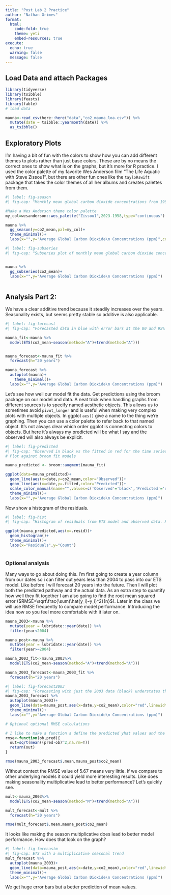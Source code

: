 ```yaml
---
title: "Post Lab 2 Practice"
author: "Nathan Grimes"
format: 
  html:
    code-fold: true
    theme: yeti
    embed-resources: true
execute: 
  echo: true
  warning: false
  message: false
---
```


## Load Data and attach Packages

```r

library(tidyverse)
library(tsibble)
library(feasts)
library(fable)
# load data

mauna<-read_csv(here::here("data","co2_mauna_loa.csv")) %>% 
  mutate(date = tsibble::yearmonth(date)) %>% 
  as_tsibble()
```

## Exploratory Plots

I'm having a bit of fun with the colors to show how you can add different themes to plots rather than just base colors. These are by no means the correct ones to show what is on the graphs, but it's more for R practice. I used the color palette of my favorite Wes Anderson film "The Life Aquatic with Steve Zissou1", but there are other fun ones like the `tayloRswift` package that takes the color themes of all her albums and creates palettes from them.

```r
#| label: fig-season
#| fig-cap: "Monthly mean global carbon dioxide concentrations from 1958 to 2023. Variation exists between season and months shown by the steady rise in concentrations into the summer months. The seasonality persits throughout the timeframe. Average concentrations ubiquitiously rise each year shown by the steady change from early years (blue) to more recent years (red)."

#Make a Wes Anderson theme color palette
my_col=wesanderson::wes_palette("Zissou1",2023-1958,type="continuous")

mauna %>% 
  gg_season(y=co2_mean,pal=my_col)+
  theme_minimal()+
  labs(x="",y="Average Global Carbon Dioxide\n Concentrations (ppm)",color="Years")
```

```r
#| label: fig-subseries
#| fig-cap: "Subseries plot of monthly mean global carbon dioxide concentrations. Black lines indicate steady rise in CO2 concentrations. The horizontal blue line indicates the average for each month"


mauna %>% 
  gg_subseries(co2_mean)+
  labs(x="",y="Average Global Carbon Dioxide\n Concentrations (ppm)")
  
```

## Analysis Part 2:

We have a clear additive trend because it steadily increases over the years. Seasonality exists, but seems pretty stable so additive is also applicable.

```r
#| label: fig-forecast
#| fig-cap: "Forecasted data in blue with error bars at the 80 and 95% levels"

mauna_fit<-mauna %>% 
  model(ETS(co2_mean~season(method="A")+trend(method="A")))


mauna_forecast<-mauna_fit %>% 
  forecast(h="20 years")

mauna_forecast %>% 
  autoplot(mauna)+
    theme_minimal()+
  labs(x="",y="Average Global Carbon Dioxide\n Concentrations (ppm)")
```

Let's see how well our model fit the data. Get predictions using the broom package on our model and data. A neat trick when handling graphs from different sources is to specify named aesthetic objects. This allows us to sometimes avoid `pivot_longer` and is useful when making very complex plots with multiple objects. In ggplot `aes()` give a name to the thing we're graphing. Then you can use a color palette to refer back to that named object. It's not always clear which order ggplot is connecting colors to objects. But here it's always my predicted will be what I say and the observed will also always be explicit.

```r
#| label: fig-predicted
#| fig-cap: "Observed in black vs the fitted in red for the time series"
# Plot against broom fit models

mauna_predicted <- broom::augment(mauna_fit)

ggplot(data=mauna_predicted)+
  geom_line(aes(x=date,y=co2_mean,color="Observed"))+
  geom_line(aes(x=date,y=.fitted,color="Predicted"))+
  scale_color_manual(name="",values=c('Observed'='black','Predicted'='red'))+
  theme_minimal()+
  labs(x="",y="Average Global Carbon Dioxide\n Concentrations (ppm)")

```

Now show a histogram of the residuals.

```r
#| label: fig-hist
#| fig-cap: "Histogram of residuals from ETS model and observed data. Residuals visually maintain a normal distribution with small standard deviations and is centered at 1. These indicate our model performance is consistent with what we would expect."

ggplot(mauna_predicted,aes(x=.resid))+
  geom_histogram()+
  theme_minimal()+
  labs(x="Residuals",y="Count")
  
```

### Optional analysis

Many ways to go about doing this. I'm first going to create a year column from our dates so i can filter out years less than 2004 to pass into our ETS model. Like before I will forecast 20 years into the future. Then I will plot both the predicted pathway and the actual data. As an extra step to quantify how well they fit together I am also going to find the root mean squared error ($RMSE=\sqrt\frac{\sum(\hat{y_i}-y_i)^2}{n}$). Later in the class we will use RMSE frequently to compare model performance. Introducing the idea now so you feel more comfortable with it later on.

```r
mauna_2003<-mauna %>% 
  mutate(year = lubridate::year(date)) %>% 
  filter(year<2004)

mauna_post<-mauna %>% 
  mutate(year = lubridate::year(date)) %>% 
  filter(year>=2004)

mauna_2003_fit<-mauna_2003%>% 
  model(ETS(co2_mean~season(method="A")+trend(method="A")))

mauna_2003_forecast<-mauna_2003_fit %>% 
  forecast(h="20 years")
```

```r
#| label: fig-forecast2003
#| fig-cap: "Forecasting with just the 2003 data (black) understates the rapid and potentially accelerating rise in Carbon Dioxide. Actual observations from 2004 to 2023 in red are solidly in the 95% confidence intervals for predictions in the 2020s. That might be a problem, but I'm a fish guy"
mauna_2003_forecast %>% 
  autoplot(mauna_2003)+
  geom_line(data=mauna_post,aes(x=date,y=co2_mean),color="red",linewidth=.8)+
  theme_minimal()+
  labs(x="",y="Average Global Carbon Dioxide\n Concentrations (ppm)")
```

```r
# Optional optional RMSE calculations

# I like to make a function a define the predicted yhat values and the observed yi values
rmse<-function(ob,pred){
  out=sqrt(mean((pred-ob)^2,na.rm=T))
  return(out)
}

rmse(mauna_2003_forecast$.mean,mauna_post$co2_mean)
```

Without context the RMSE value of 5.67 means very little. If we compare to other underlying models it could yield more interesting results. Like does making seasonality multiplicative lead to better performance? Let's quickly see.

```r

mult<-mauna_2003%>% 
  model(ETS(co2_mean~season(method="M")+trend(method="A")))

mult_forecast<-mult %>% 
  forecast(h="20 years")

rmse(mult_forecast$.mean,mauna_post$co2_mean)
```

It looks like making the season multiplicative does lead to better model performance. How does that look on the graph?

```r
#| label: fig-forecastm
#| fig-cap: ETS with a multiplicative seasonal trend
mult_forecast %>% 
  autoplot(mauna_2003)+
  geom_line(data=mauna_post,aes(x=date,y=co2_mean),color="red",linewidth=.8)+
  theme_minimal()+
  labs(x="",y="Average Global Carbon Dioxide\n Concentrations (ppm)")
```

We get huge error bars but a better prediction of mean values.

